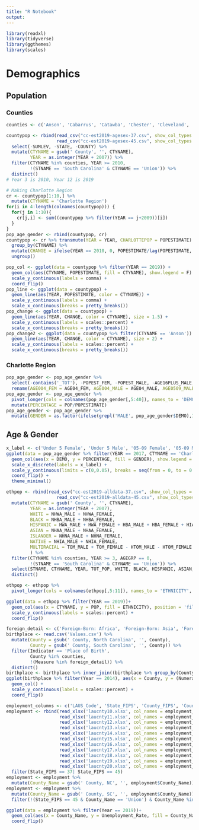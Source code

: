 ```yaml
---
title: "R Notebook"
output: 
---
```



```r
library(readxl)
library(tidyverse)
library(ggthemes)
library(scales)
```

# Demographics
## Population
### Counties
```r
counties <- c('Anson', 'Cabarrus', 'Catawba', 'Chester', 'Cleveland', 'Gaston', 'Iredell', 'Lancaster', 'Lincoln', 'Mecklenburg', 'Rowan', 'Stanly', 'Union', 'York')

countypop <- rbind(read_csv("cc-est2019-agesex-37.csv", show_col_types = F),
                   read_csv("cc-est2019-agesex-45.csv", show_col_types = F)) %>%
  select(-SUMLEV, -STATE, -COUNTY) %>%
  mutate(CTYNAME = gsub(' County', '', CTYNAME),
         YEAR = as.integer(YEAR + 2007)) %>%
  filter(CTYNAME %in% counties, YEAR >= 2010,
         !(STNAME == 'South Carolina' & CTYNAME == 'Union')) %>%
  distinct()
# Year 3 is 2010, Year 12 is 2019
```

```r
# Making Charlotte Region
cr <- countypop[1:10,] %>%
  mutate(CTYNAME = 'Charlotte Region')
for(i in 4:length(colnames(countypop))) {
  for(j in 1:10){
    cr[j,i] <- sum((countypop %>% filter(YEAR == j+2009))[i])
  }
}
pop_age_gender <- rbind(countypop, cr)
countypop <- cr %>% transmute(YEAR = YEAR, CHARLOTTEPOP = POPESTIMATE) %>% right_join(countypop, by = 'YEAR') %>% mutate(PROPORTION = POPESTIMATE / CHARLOTTEPOP) %>%
  group_by(CTYNAME) %>%
  mutate(CHANGE = ifelse(YEAR == 2010, 0, POPESTIMATE/lag(POPESTIMATE, default = first(YEAR)) - 1)) %>%
  ungroup()
```

```r
pop_col <- ggplot(data = countypop %>% filter(YEAR == 2019)) +
  geom_col(aes(CTYNAME, POPESTIMATE, fill = CTYNAME), show.legend = F) +
  scale_y_continuous(labels = comma) +
  coord_flip()
pop_line <- ggplot(data = countypop) +
  geom_line(aes(YEAR, POPESTIMATE, color = CTYNAME)) +
  scale_y_continuous(labels = comma) +
  scale_x_continuous(breaks = pretty_breaks())
pop_change <- ggplot(data = countypop) +
  geom_line(aes(YEAR, CHANGE, color = CTYNAME), size = 1.5) +
  scale_y_continuous(labels = scales::percent) +
  scale_x_continuous(breaks = pretty_breaks())
pop_change2 <- ggplot(data = countypop %>% filter(CTYNAME == 'Anson')) +
  geom_line(aes(YEAR, CHANGE, color = CTYNAME), size = 2) +
  scale_y_continuous(labels = scales::percent) +
  scale_x_continuous(breaks = pretty_breaks())
```

### Charlotte Region
```r
pop_age_gender <- pop_age_gender %>%
  select(-contains('_TOT'), -POPEST_FEM, -POPEST_MALE, -AGE16PLUS_MALE, -AGE16PLUS_FEM, -AGE18PLUS_FEM, -AGE18PLUS_MALE, -UNDER5_FEM, -UNDER5_MALE, -AGE1544_FEM, -AGE1544_MALE, -MEDIAN_AGE_FEM, -MEDIAN_AGE_MALE, -AGE65PLUS_FEM,-AGE65PLUS_MALE, -AGE513_FEM, -AGE513_MALE, -AGE4564_FEM, -AGE4564_MALE, -AGE2544_FEM, -AGE2544_MALE, -AGE1824_FEM, -AGE1824_MALE, -AGE1417_FEM, -AGE1417_MALE) %>%
  rename(AGE004_FEM = AGE04_FEM, AGE004_MALE = AGE04_MALE, AGE0509_MALE = AGE59_MALE, AGE0509_FEM = AGE59_FEM)
pop_age_gender <- pop_age_gender %>%
  pivot_longer(cols = colnames(pop_age_gender[,5:40]), names_to = 'DEMO', values_to = 'POP') %>%
  mutate(PERCENTAGE = POP/POPESTIMATE)
pop_age_gender <- pop_age_gender %>%
  mutate(GENDER = as.factor(ifelse(grepl('MALE', pop_age_gender$DEMO),1,2)))
```

## Age & Gender
```r
x_label <- c('Under 5 Female', 'Under 5 Male', '05-09 Female', '05-09 Male', '10-14 Female', '10-14 Male', '15-19 Female', '15-19 Male', '20-24 Female', '20-24 Male', '25-29 Female', '25-29 Male', '30-34 Female', '30-34 Male', '35-39 Female', '35-39 Male', '40-44 Female', '40-44 Male', '45-49 Female', '45-49 Male', '50-54 Female', '50-54 Male', '55-59 Female', '55-59 Male', '60-64 Female', '60-64 Male', '65-69 Female', '65-69 Male', '70-74 Female', '70-74 Male', '75-79 Female', '75-79 Male', '80-84 Female', '80-84 Male', '85 and over Female', '85 and over Male')
ggplot(data = pop_age_gender %>% filter(YEAR == 2017, CTYNAME == 'Charlotte Region')) +
  geom_col(aes(x = DEMO, y = PERCENTAGE, fill = GENDER), show.legend = F) +
  scale_x_discrete(labels = x_label) +
  scale_y_continuous(limits = c(0,0.05), breaks = seq(from = 0, to = 0.05, by = 0.01), labels = scales::percent) +
  coord_flip() +
  theme_minimal()
```

```r
ethpop <- rbind(read_csv("cc-est2019-alldata-37.csv", show_col_types = F),
                   read_csv("cc-est2019-alldata-45.csv", show_col_types = F)) %>%
  mutate(CTYNAME = gsub(' County', '', CTYNAME),
         YEAR = as.integer(YEAR + 2007),
         WHITE = NHWA_MALE + NHWA_FEMALE,
         BLACK = NHBA_MALE + NHBA_FEMALE,
         HISPANIC = HWA_MALE + HWA_FEMALE + HBA_MALE + HBA_FEMALE + HIA_MALE + HIA_FEMALE + HAA_MALE + HAA_FEMALE + HNA_MALE + HNA_FEMALE + HIA_MALE + HIA_FEMALE,
         ASIAN = NHAA_MALE + NHAA_FEMALE,
         ISLANDER = NHNA_MALE + NHNA_FEMALE,
         NATIVE = NHIA_MALE + NHIA_FEMALE,
         MULTIRACIAL = TOM_MALE + TOM_FEMALE - HTOM_MALE - HTOM_FEMALE
         ) %>%
  filter(CTYNAME %in% counties, YEAR >= 3, AGEGRP == 0,
         !(STNAME == 'South Carolina' & CTYNAME == 'Union')) %>%
  select(STNAME, CTYNAME, YEAR, TOT_POP, WHITE, BLACK, HISPANIC, ASIAN, ISLANDER, NATIVE, MULTIRACIAL) %>%
  distinct()

ethpop <- ethpop %>%
  pivot_longer(cols = colnames(ethpop[,5:11]), names_to = 'ETHNICITY', values_to = 'POP')

ggplot(data = ethpop %>% filter(YEAR == 2019))+
  geom_col(aes(x = CTYNAME, y = POP, fill = ETHNICITY), position = 'fill') +
  scale_y_continuous(labels = scales::percent) +
  coord_flip()
```

```r
foreign_detail <- c('Foreign-Born: Africa', 'Foreign-Born: Asia', 'Foreign-Born: Europe', 'Foreign-Born: Latin America', 'Place of Birth Total')
birthplace <- read.csv('Values.csv') %>%
  mutate(County = gsub(' County, North Carolina', '', County),
         County = gsub(' County, South Carolina', '', County)) %>%
  filter(Indicator == 'Place of Birth',
         County %in% counties,
         !(Measure %in% foreign_detail)) %>%
  distinct()
birthplace <- birthplace %>% inner_join((birthplace %>% group_by(County, Year) %>% summarise(Total = sum(Numerator_value))), by = c('County', 'Year'))
ggplot(birthplace %>% filter(Year == 2014), aes(x = County, y = (Numerator_value / Total), fill = Measure), position = 'fill') +
  geom_col() +
  scale_y_continuous(labels = scales::percent) +
  coord_flip()
```



```r
employment_columns <- c('LAUS_Code', 'State_FIPS', 'County_FIPS', 'County_Name', 'Year', '', 'Labor_Force', 'Employed', 'Unemployed', 'Unemployment_Rate')
employment <- rbind(read_xlsx('laucnty10.xlsx', col_names = employment_columns),
                    read_xlsx('laucnty11.xlsx', col_names = employment_columns),
                    read_xlsx('laucnty12.xlsx', col_names = employment_columns),
                    read_xlsx('laucnty13.xlsx', col_names = employment_columns),
                    read_xlsx('laucnty14.xlsx', col_names = employment_columns),
                    read_xlsx('laucnty15.xlsx', col_names = employment_columns),
                    read_xlsx('laucnty16.xlsx', col_names = employment_columns),
                    read_xlsx('laucnty17.xlsx', col_names = employment_columns),
                    read_xlsx('laucnty18.xlsx', col_names = employment_columns),
                    read_xlsx('laucnty19.xlsx', col_names = employment_columns),
                    read_xlsx('laucnty20.xlsx', col_names = employment_columns)) %>%
  filter(State_FIPS == 37| State_FIPS == 45)
employment <- employment %>%
  mutate(County_Name = gsub(' County, NC', '', employment$County_Name))
employment <- employment %>%
  mutate(County_Name = gsub(' County, SC', '', employment$County_Name)) %>%
  filter(!(State_FIPS == 45 & County_Name == 'Union') & County_Name %in% counties)
```

```r
ggplot(data = employment %>% filter(Year == 2019))+
  geom_col(aes(x = County_Name, y = Unemployment_Rate, fill = County_Name)) +
  coord_flip()
```









